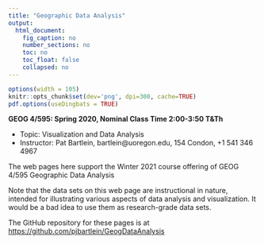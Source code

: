 ```yaml
---
title: "Geographic Data Analysis"
output: 
  html_document:
    fig_caption: no
    number_sections: no
    toc: no
    toc_float: false
    collapsed: no
---
```


```r
options(width = 105)
knitr::opts_chunk$set(dev='png', dpi=300, cache=TRUE)
pdf.options(useDingbats = TRUE)
```

**GEOG 4/595: Spring 2020, Nominal Class Time 2:00-3:50 T&Th**

- Topic:  Visualization and Data Analysis
- Instructor:  Pat Bartlein, bartlein@uoregon.edu, 154 Condon, +1 541 346 4967

The web pages here support the Winter 2021 course offering of GEOG 4/595 Geographic Data Analysis

Note that the data sets on this web page are instructional in nature, intended for illustrating various aspects of data analysis and visualization.  It would be a bad idea to use them as research-grade data sets.

The GitHub repository for these pages is at [https://github.com/pjbartlein/GeogDataAnalysis](https://github.com/pjbartlein/GeogDataAnalysis)